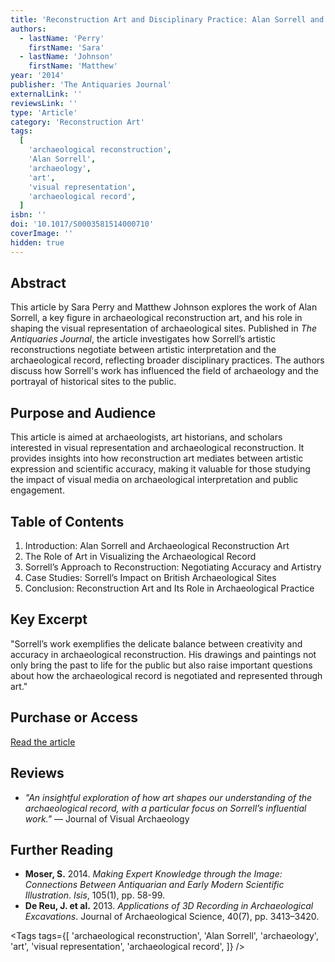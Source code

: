 ```yaml
---
title: 'Reconstruction Art and Disciplinary Practice: Alan Sorrell and the Negotiation of the Archaeological Record'
authors:
  - lastName: 'Perry'
    firstName: 'Sara'
  - lastName: 'Johnson'
    firstName: 'Matthew'
year: '2014'
publisher: 'The Antiquaries Journal'
externalLink: ''
reviewsLink: ''
type: 'Article'
category: 'Reconstruction Art'
tags:
  [
    'archaeological reconstruction',
    'Alan Sorrell',
    'archaeology',
    'art',
    'visual representation',
    'archaeological record',
  ]
isbn: ''
doi: '10.1017/S0003581514000710'
coverImage: ''
hidden: true
---
```


## Abstract

This article by Sara Perry and Matthew Johnson explores the work of Alan Sorrell, a key figure in archaeological reconstruction art, and his role in shaping the visual representation of archaeological sites. Published in _The Antiquaries Journal_, the article investigates how Sorrell’s artistic reconstructions negotiate between artistic interpretation and the archaeological record, reflecting broader disciplinary practices. The authors discuss how Sorrell's work has influenced the field of archaeology and the portrayal of historical sites to the public.

## Purpose and Audience

This article is aimed at archaeologists, art historians, and scholars interested in visual representation and archaeological reconstruction. It provides insights into how reconstruction art mediates between artistic expression and scientific accuracy, making it valuable for those studying the impact of visual media on archaeological interpretation and public engagement.

## Table of Contents

1. Introduction: Alan Sorrell and Archaeological Reconstruction Art
2. The Role of Art in Visualizing the Archaeological Record
3. Sorrell’s Approach to Reconstruction: Negotiating Accuracy and Artistry
4. Case Studies: Sorrell’s Impact on British Archaeological Sites
5. Conclusion: Reconstruction Art and Its Role in Archaeological Practice

## Key Excerpt

"Sorrell’s work exemplifies the delicate balance between creativity and accuracy in archaeological reconstruction. His drawings and paintings not only bring the past to life for the public but also raise important questions about how the archaeological record is negotiated and represented through art."

## Purchase or Access

[Read the article](https://www.cambridge.org/core/journals/antiquaries-journal/article/reconstruction-art-and-disciplinary-practice-alan-sorrell-and-the-negotiation-of-the-archaeological-record/10.1017/S0003581514000710)

## Reviews

- _"An insightful exploration of how art shapes our understanding of the archaeological record, with a particular focus on Sorrell’s influential work."_ — Journal of Visual Archaeology

## Further Reading

- **Moser, S.** 2014. _Making Expert Knowledge through the Image: Connections Between Antiquarian and Early Modern Scientific Illustration_. _Isis_, 105(1), pp. 58-99.
- **De Reu, J. et al.** 2013. _Applications of 3D Recording in Archaeological Excavations_. Journal of Archaeological Science, 40(7), pp. 3413–3420.

<Tags
  tags={[
    'archaeological reconstruction',
    'Alan Sorrell',
    'archaeology',
    'art',
    'visual representation',
    'archaeological record',
  ]}
/>
